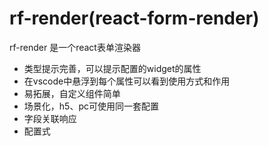 
# rf-render(react-form-render)

rf-render 是一个react表单渲染器
- 类型提示完善，可以提示配置的widget的属性
- 在vscode中悬浮到每个属性可以看到使用方式和作用
- 易拓展，自定义组件简单
- 场景化，h5、pc可使用同一套配置
- 字段关联响应
- 配置式
